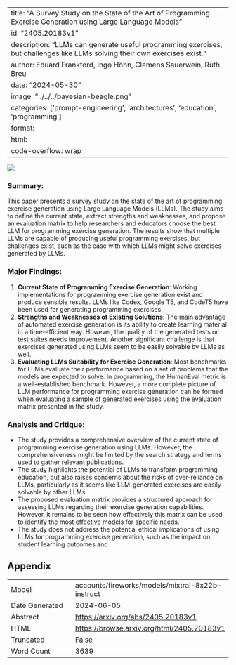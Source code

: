 
---
title: "A Survey Study on the State of the Art of Programming Exercise Generation using Large Language Models"
id: "2405.20183v1"
description: "LLMs can generate useful programming exercises, but challenges like LLMs solving their own exercises exist."
author: Eduard Frankford, Ingo Höhn, Clemens Sauerwein, Ruth Breu
date: "2024-05-30"
image: "../../../bayesian-beagle.png"
categories: ['prompt-engineering', 'architectures', 'education', 'programming']
format:
  html:
    code-overflow: wrap
---

![](../../../bayesian-beagle.png)

### Summary:

This paper presents a survey study on the state of the art of programming exercise generation using Large Language Models (LLMs). The study aims to define the current state, extract strengths and weaknesses, and propose an evaluation matrix to help researchers and educators choose the best LLM for programming exercise generation. The results show that multiple LLMs are capable of producing useful programming exercises, but challenges exist, such as the ease with which LLMs might solve exercises generated by LLMs.

### Major Findings:

1. **Current State of Programming Exercise Generation**: Working implementations for programming exercise generation exist and produce sensible results. LLMs like Codex, Google T5, and CodeT5 have been used for generating programming exercises.
2. **Strengths and Weaknesses of Existing Solutions**: The main advantage of automated exercise generation is its ability to create learning material in a time-efficient way. However, the quality of the generated tests or test suites needs improvement. Another significant challenge is that exercises generated using LLMs seem to be easily solvable by LLMs as well.
3. **Evaluating LLMs Suitability for Exercise Generation**: Most benchmarks for LLMs evaluate their performance based on a set of problems that the models are expected to solve. In programming, the HumanEval metric is a well-established benchmark. However, a more complete picture of LLM performance for programming exercise generation can be formed when evaluating a sample of generated exercises using the evaluation matrix presented in the study.

### Analysis and Critique:

- The study provides a comprehensive overview of the current state of programming exercise generation using LLMs. However, the comprehensiveness might be limited by the search strategy and terms used to gather relevant publications.
- The study highlights the potential of LLMs to transform programming education, but also raises concerns about the risks of over-reliance on LLMs, particularly as it seems like LLM-generated exercises are easily solvable by other LLMs.
- The proposed evaluation matrix provides a structured approach for assessing LLMs regarding their exercise generation capabilities. However, it remains to be seen how effectively this matrix can be used to identify the most effective models for specific needs.
- The study does not address the potential ethical implications of using LLMs for programming exercise generation, such as the impact on student learning outcomes and

## Appendix

|          |          |
|----------|----------|
| Model     | accounts/fireworks/models/mixtral-8x22b-instruct       |
| Date Generated     | 2024-06-05       |
| Abstract | [https://arxiv.org/abs/2405.20183v1](https://arxiv.org/abs/2405.20183v1)        |
| HTML     | [https://browse.arxiv.org/html/2405.20183v1](https://browse.arxiv.org/html/2405.20183v1)       |
| Truncated       | False       |
| Word Count       | 3639       |